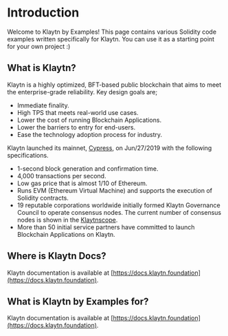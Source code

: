 # Introduction
 
Welcome to Klaytn by Examples! This page contains various Solidity code examples written specifically for Klaytn. You can use it as a starting point for your own project :)

## What is Klaytn?

Klaytn is a highly optimized, BFT-based public blockchain that aims to meet the enterprise-grade reliability.
Key design goals are;

- Immediate finality.
- High TPS that meets real-world use cases.
- Lower the cost of running Blockchain Applications.
- Lower the barriers to entry for end-users.
- Ease the technology adoption process for industry.

Klaytn launched its mainnet, [Cypress](https://scope.klaytn.com/), on Jun/27/2019 with the following specifications.

- 1-second block generation and confirmation time.
- 4,000 transactions per second.
- Low gas price that is almost 1/10 of Ethereum.
- Runs EVM (Ethereum Virtual Machine) and supports the execution of Solidity contracts.  
- 19 reputable corporations worldwide initially formed Klaytn Governance Council to operate consensus nodes. The current number of consensus nodes is shown in the [Klaytnscope](https://scope.klaytn.com/).
- More than 50 initial service partners have committed to launch Blockchain Applications on Klaytn.

## Where is Klaytn Docs?

Klaytn documentation is available at [https://docs.klaytn.foundation](https://docs.klaytn.foundation).

## What is Klaytn by Examples for?

Klaytn documentation is available at [https://docs.klaytn.foundation](https://docs.klaytn.foundation).